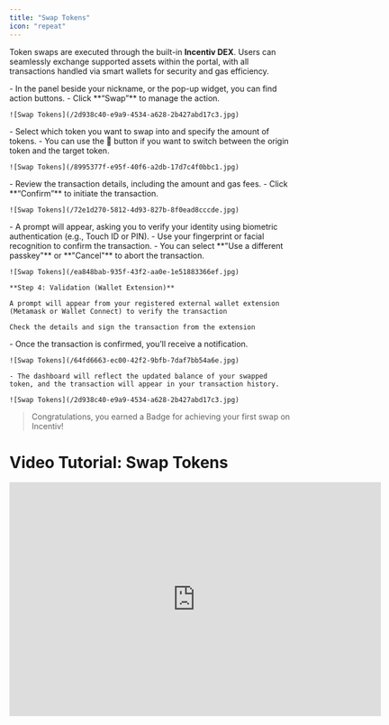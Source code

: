 ```yaml
---
title: "Swap Tokens"
icon: "repeat"
---
```


Token swaps are executed through the built-in **Incentiv DEX**. Users can seamlessly exchange supported assets within the portal, with all transactions handled via smart wallets for security and gas efficiency.

<Steps>
  <Step title="Step 1: Navigate and click the Swap button">
    - In the panel beside your nickname, or the pop-up widget, you can find action buttons.
    - Click **“Swap”** to manage the action.

    ![Swap Tokens](/2d938c40-e9a9-4534-a628-2b427abd17c3.jpg)
  </Step>
  <Step title="Step 2: Choose the token">
    - Select which token you want to swap into and specify the amount of tokens.
    - You can use the 🔄 button if you want to switch between the origin token and the target token.

    ![Swap Tokens](/8995377f-e95f-40f6-a2db-17d7c4f0bbc1.jpg)
  </Step>
  <Step title="Step 3: Overview & Confirm">
    - Review the transaction details, including the amount and gas fees.
    - Click **“Confirm”** to initiate the transaction.

    ![Swap Tokens](/72e1d270-5812-4d93-827b-8f0ead8cccde.jpg)
  </Step>
  <Step title="Step 4:  Validation">
    - A prompt will appear, asking you to verify your identity using biometric authentication (e.g., Touch ID or PIN).
    - Use your fingerprint or facial recognition to confirm the transaction.
    - You can select **"Use a different passkey"** or **"Cancel"** to abort the transaction.

    ![Swap Tokens](/ea848bab-935f-43f2-aa0e-1e51883366ef.jpg)

    **Step 4: Validation (Wallet Extension)**

    A prompt will appear from your registered external wallet extension (Metamask or Wallet Connect) to verify the transaction

    Check the details and sign the transaction from the extension
  </Step>
  <Step title="Step 5: Transaction Confirmation">
    - Once the transaction is confirmed, you’ll receive a notification.

    ![Swap Tokens](/64fd6663-ec00-42f2-9bfb-7daf7bb54a6e.jpg)

    - The dashboard will reflect the updated balance of your swapped token, and the transaction will appear in your transaction history.

    ![Swap Tokens](/2d938c40-e9a9-4534-a628-2b427abd17c3.jpg)
  </Step>
</Steps>

> <Tip>
>   Congratulations, you earned a Badge for achieving your first swap on Incentiv!
> </Tip>

# Video Tutorial: Swap Tokens

<iframe width="660" height="415" src="https://www.youtube.com/embed/uBhh0q4lPHQ?si=JIXXV05eL31HbaYN" title="Swap Tokens" frameborder="0" allow="accelerometer; autoplay; clipboard-write; encrypted-media; gyroscope; picture-in-picture; web-share" referrerpolicy="strict-origin-when-cross-origin" allowfullscreen />
